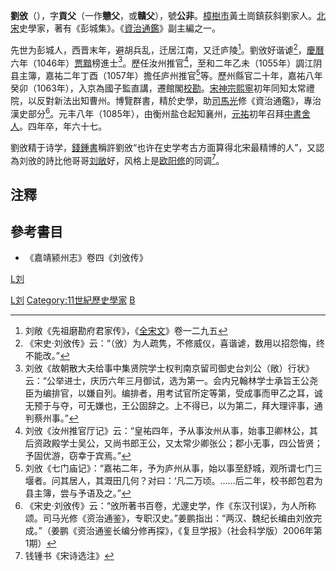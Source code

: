 '''劉攽'''（{{bd|1022年||1088年|catIdx=L刘}}），字'''貢父'''（一作'''戇父'''，或'''贛父'''），號'''公非'''。[[樟樹市|樟樹市]]黃土崗鎮荻斜劉家人。[[北宋|北宋]]史學家，著有《彭城集》。《[[資治通鑑|資治通鑑]]》副主編之一。

先世为彭城人，西晋末年，避胡兵乱，迁居江南，又迁庐陵<ref>刘敞《先祖磨勘府君家传》，《[[全宋文|全宋文]]》卷一二九五</ref>。劉攽好谐谑<ref>《宋史·刘攽传》云：“（攽）为人疏隽，不修威仪，喜谐谑，数用以招怨悔，终不能改。”</ref>，[[慶曆|慶曆]]六年（1046年）[[贾黯|贾黯]]榜進士<ref>刘攽《故朝散大夫给事中集贤院学士权判南京留司御史台刘公（敞）行状》云：“公举进士，庆历六年三月御试，选为第一。会内兄翰林学士承旨王公尧臣为编排官，以嫌自列。编排者，用考试官所定等第，受成事而甲乙之耳，诚无预于与夺，可无嫌也，王公固辞之。上不得已，以为第二，拜大理评事，通判蔡州事。”</ref>。歷任汝州推官<ref>刘攽《汝州推官厅记》云：“皇祐四年，予从事汝州从事，始事卫卿林公，其后资政殿学士吴公，又尚书郎王公，又太常少卿张公；郡小无事，四公皆贤；予固优游，窃幸于宾焉。”</ref>，至和二年乙未（1055年）調江阴县主簿，嘉祐二年丁酉（1057年）擔任庐州推官<ref>刘攽《七门庙记》：“嘉祐二年，予为庐州从事，始以事至舒城，观所谓七门三堰者。问其居人，其溉田几何？对曰：‘凡二万顷。……后二年，校书郎包君为县主簿，尝与予语及之。”</ref>等。歷州縣官二十年，嘉祐八年癸卯（1063年），入京為國子監直講，遷館閣[[校勘|校勘]]。[[宋神宗|宋神宗]][[熙寧|熙寧]]初年同知太常禮院，以反對新法出知曹州。博覽群書，精於史學，助[[司馬光|司馬光]]修《資治通鑑》，專治漢史部分<ref>《宋史·刘攽传》云：“攽所著书百卷，尤邃史学，作《东汉刊误》，为人所称颂。司马光修《资治通鉴》，专职汉史。”姜鹏指出：“两汉、魏纪长编由刘攽完成。”（姜鹏《资治通鉴长编分修再探》，《复旦学报》（社会科学版）2006年第1期）</ref>。元丰八年（1085年），由衡州盐仓起知襄州，[[元祐_(年号)|元祐]]初年召拜[[中書舍人|中書舍人]]。四年卒，年六十七。

劉攽精于诗学，[[錢鍾書|錢鍾書]]稱許劉攽“也许在史学考古方面算得北宋最精博的人”，又認為刘攽的詩比他哥哥[[刘敞_(北宋)|刘敞]]好，风格上是[[欧阳修|欧阳修]]的同调<ref>钱锺书《宋诗选注》</ref>。

== 注釋 ==
{{reflist|2}}

== 參考書目 ==
*《嘉靖颍州志》卷四《刘攽传》
[[category:宋朝歷史學家|L刘]]
[[Category:樟树人|L刘]]
[[Category:11世紀歷史學家|Category:11世紀歷史學家]]
[[Category:刘姓|B]]